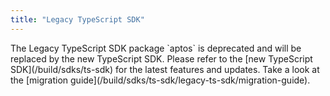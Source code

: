 ```yaml
---
title: "Legacy TypeScript SDK"
---
```







<Aside emoji="🚨" type="danger">
  The Legacy TypeScript SDK package `aptos` is deprecated and will be replaced by the new TypeScript SDK. Please refer to the [new TypeScript SDK](/build/sdks/ts-sdk) for the latest features and updates.  Take a look at the [migration guide](/build/sdks/ts-sdk/legacy-ts-sdk/migration-guide).
</Aside>
